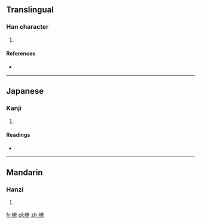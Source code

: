 ==Translingual==

===Han character===
{{Han char|rn=46|rad=山|as=12|sn=15|four=|canj=山大金火 (UKCF)}}

# {{defn|Han|sort=山12}}

====References====
* {{Han ref|kx=0319.470|dkj=08479|dj=0620.060|hdz=10797.060|uh=5D9B|ud=23963}}

----

==Japanese==

===Kanji===
{{ja-kanji|grade=|rs=山12}}

# {{defn|lang=ja|sort=山12}}

====Readings====
* {{ja-readings|on=[[りょう]] (ryō)|kun=}}

----

==Mandarin==

===Hanzi===
{{cmn-hanzi|pin=[[liáo]] ([[liao2]])|wg=liao<sup>2</sup>}}

# {{defn|lang=cmn|sort=山12}}

[[fr:嶛]]
[[pl:嶛]]
[[zh:嶛]]